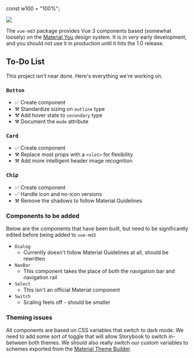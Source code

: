 const w100 = "100%";

<Meta title="MD3/Introduction" />

<img src={logo} width={w100} />

The `vue-md3` package provides Vue 3 components based (somewhat loosely) on the [Material You](https://m3.material.io/) design system. It is in _very_ early development, and you should not use it in production until it hits the 1.0 release.

## To-Do List

This project isn't near done. Here's everything we're working on.

### `Button`

- ✅ Create component
- ⚒️ Standardize sizing on `outline` type
- ⚒️ Add hover state to `secondary` type
- ⚒️ Document the `mode` attribute

### `Card`

- ✅ Create component
- ⚒️ Replace most props with a `<slot>` for flexibility
- ⚒️ Add more intelligent header image recognition

### `Chip`

- ✅ Create component
- ✅ Handle icon and no-icon versions
- ⚒️ Remove the shadows to follow Material Guidelines

### Components to be added

Below are the components that have been built, but need to be significantly edited before being added to `vue-md3`

- `Dialog`
  - Currently doesn't follow Material Guidelines at all, should be rewritten
- `NavBar`
  - This component takes the place of both the navigation bar and navigation rail
- `Select`
  - This isn't an official Material component
- `Switch`
  - Scaling feels off - should be smaller

### Theming issues

All components are based on CSS variables that switch to dark mode. We need to add some sort of toggle that will allow Storybook to switch in-between both themes. We should also really switch our custom variables to schemes exported from the [Material Theme Builder](https://material-foundation.github.io/material-theme-builder/#/custom).
